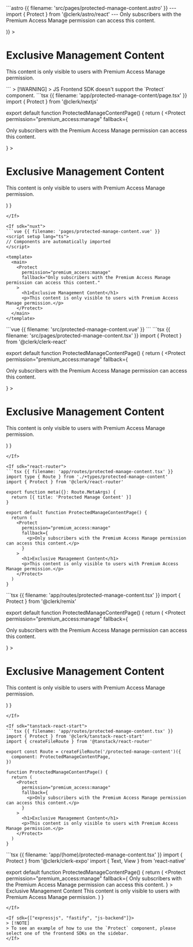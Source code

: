 <If sdk="astro">
  ```astro {{ filename: 'src/pages/protected-manage-content.astro' }}
  ---
  import { Protect } from '@clerk/astro/react'
  ---

  <!doctype html>
  <html>
    <body>
      <Protect
        permission="premium_access:manage"
        fallback={(
          <p>Only subscribers with the Premium Access Manage permission can access this content.</p>
        )}
      >
        <h1>Exclusive Management Content</h1>
        <p>This content is only visible to users with Premium Access Manage permission.</p>
      </Protect>
    </body>
  </html>
  ```
</If>

<If sdk="js-frontend">
  > [!WARNING]
  > JS Frontend SDK doesn't support the `Protect` component.
</If>

<If sdk="nextjs">
  ```tsx {{ filename: 'app/protected-manage-content/page.tsx' }}
  import { Protect } from '@clerk/nextjs'

  export default function ProtectedManageContentPage() {
    return (
      <Protect
        permission="premium_access:manage"
        fallback={
          <p>Only subscribers with the Premium Access Manage permission can access this content.</p>
        }
      >
        <h1>Exclusive Management Content</h1>
        <p>This content is only visible to users with Premium Access Manage permission.</p>
      </Protect>
    )
  }
  ```
</If>

<If sdk="nuxt">
  ```vue {{ filename: 'pages/protected-manage-content.vue' }}
  <script setup lang="ts">
  // Components are automatically imported
  </script>

  <template>
    <main>
      <Protect
        permission="premium_access:manage"
        fallback="Only subscribers with the Premium Access Manage permission can access this content."
      >
        <h1>Exclusive Management Content</h1>
        <p>This content is only visible to users with Premium Access Manage permission.</p>
      </Protect>
    </main>
  </template>
  ```
</If>

<If sdk="vue">
  ```vue {{ filename: 'src/protected-manage-content.vue' }}
  <script setup lang="ts">
  import { Protect } from '@clerk/vue'
  </script>

  <template>
    <main>
      <Protect
        permission="premium_access:manage"
        fallback="Only subscribers with the Premium Access Manage permission can access this content."
      >
        <h1>Exclusive Management Content</h1>
        <p>This content is only visible to users with Premium Access Manage permission.</p>
      </Protect>
    </main>
  </template>
  ```
</If>

<If sdk="react">
  ```tsx {{ filename: 'src/pages/protected-manage-content.tsx' }}
  import { Protect } from '@clerk/clerk-react'

  export default function ProtectedManageContentPage() {
    return (
      <Protect
        permission="premium_access:manage"
        fallback={
          <p>Only subscribers with the Premium Access Manage permission can access this content.</p>
        }
      >
        <h1>Exclusive Management Content</h1>
        <p>This content is only visible to users with Premium Access Manage permission.</p>
      </Protect>
    )
  }
  ```
</If>

<If sdk="react-router">
  ```tsx {{ filename: 'app/routes/protected-manage-content.tsx' }}
  import type { Route } from './+types/protected-manage-content'
  import { Protect } from '@clerk/react-router'

  export function meta({}: Route.MetaArgs) {
    return [{ title: 'Protected Manage Content' }]
  }

  export default function ProtectedManageContentPage() {
    return (
      <Protect
        permission="premium_access:manage"
        fallback={
          <p>Only subscribers with the Premium Access Manage permission can access this content.</p>
        }
      >
        <h1>Exclusive Management Content</h1>
        <p>This content is only visible to users with Premium Access Manage permission.</p>
      </Protect>
    )
  }
  ```
</If>

<If sdk="remix">
  ```tsx {{ filename: 'app/routes/protected-manage-content.tsx' }}
  import { Protect } from '@clerk/remix'

  export default function ProtectedManageContentPage() {
    return (
      <Protect
        permission="premium_access:manage"
        fallback={
          <p>Only subscribers with the Premium Access Manage permission can access this content.</p>
        }
      >
        <h1>Exclusive Management Content</h1>
        <p>This content is only visible to users with Premium Access Manage permission.</p>
      </Protect>
    )
  }
  ```
</If>

<If sdk="tanstack-react-start">
  ```tsx {{ filename: 'app/routes/protected-manage-content.tsx' }}
  import { Protect } from '@clerk/tanstack-react-start'
  import { createFileRoute } from '@tanstack/react-router'

  export const Route = createFileRoute('/protected-manage-content')({
    component: ProtectedManageContentPage,
  })

  function ProtectedManageContentPage() {
    return (
      <Protect
        permission="premium_access:manage"
        fallback={
          <p>Only subscribers with the Premium Access Manage permission can access this content.</p>
        }
      >
        <h1>Exclusive Management Content</h1>
        <p>This content is only visible to users with Premium Access Manage permission.</p>
      </Protect>
    )
  }
  ```
</If>

<If sdk="expo">
  ```tsx {{ filename: 'app/(home)/protected-manage-content.tsx' }}
  import { Protect } from '@clerk/clerk-expo'
  import { Text, View } from 'react-native'

  export default function ProtectedManageContentPage() {
    return (
      <Protect
        permission="premium_access:manage"
        fallback={
          <Text>
            Only subscribers with the Premium Access Manage permission can access this content.
          </Text>
        }
      >
        <View>
          <Text>Exclusive Management Content</Text>
          <Text>This content is only visible to users with Premium Access Manage permission.</Text>
        </View>
      </Protect>
    )
  }
  ```
</If>

<If sdk={["expressjs", "fastify", "js-backend"]}>
  > [!NOTE]
  > To see an example of how to use the `Protect` component, please select one of the frontend SDKs on the sidebar.
</If>
